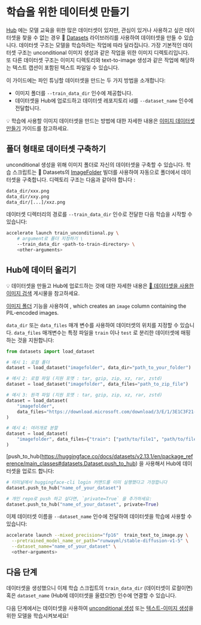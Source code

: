 # 학습을 위한 데이터셋 만들기

[Hub](https://huggingface.co/datasets?task_categories=task_categories:text-to-image&sort=downloads) 에는 모델 교육을 위한 많은 데이터셋이 있지만,
관심이 있거나 사용하고 싶은 데이터셋을 찾을 수 없는 경우 🤗 [Datasets](hf.co/docs/datasets) 라이브러리를 사용하여 데이터셋을 만들 수 있습니다.
데이터셋 구조는 모델을 학습하려는 작업에 따라 달라집니다.
가장 기본적인 데이터셋 구조는 unconditional 이미지 생성과 같은 작업을 위한 이미지 디렉토리입니다.
또 다른 데이터셋 구조는 이미지 디렉토리와 text-to-image 생성과 같은 작업에 해당하는 텍스트 캡션이 포함된 텍스트 파일일 수 있습니다.

이 가이드에는 파인 튜닝할 데이터셋을 만드는 두 가지 방법을 소개합니다:

- 이미지 폴더를 `--train_data_dir` 인수에 제공합니다.
- 데이터셋을 Hub에 업로드하고 데이터셋 레포지토리 id를 `--dataset_name` 인수에 전달합니다.

<Tip>

💡 학습에 사용할 이미지 데이터셋을 만드는 방법에 대한 자세한 내용은 [이미지 데이터셋 만들기](https://huggingface.co/docs/datasets/image_dataset) 가이드를 참고하세요.

</Tip>

## 폴더 형태로 데이터셋 구축하기

unconditional 생성을 위해 이미지 폴더로 자신의 데이터셋을 구축할 수 있습니다.
학습 스크립트는 🤗 Datasets의 [ImageFolder](https://huggingface.co/docs/datasets/en/image_dataset#imagefolder) 빌더를 사용하여
자동으로 폴더에서 데이터셋을 구축합니다. 디렉토리 구조는 다음과 같아야 합니다 :

```bash
data_dir/xxx.png
data_dir/xxy.png
data_dir/[...]/xxz.png
```

데이터셋 디렉터리의 경로를 `--train_data_dir` 인수로 전달한 다음 학습을 시작할 수 있습니다:

```bash
accelerate launch train_unconditional.py \
    # argument로 폴더 지정하기 \
    --train_data_dir <path-to-train-directory> \
    <other-arguments>
```

## Hub에 데이터 올리기

<Tip>

💡 데이터셋을 만들고 Hub에 업로드하는 것에 대한 자세한 내용은 [🤗 데이터셋을 사용한 이미지 검색](https://huggingface.co/blog/image-search-datasets) 게시물을 참고하세요.

</Tip>

[이미지 폴더](https://huggingface.co/docs/datasets/image_load#imagefolder) 기능을 사용하여 , which creates an `image` column containing the PIL-encoded images.

`data_dir` 또는 `data_files` 매개 변수를 사용하여 데이터셋의 위치를 지정할 수 있습니다.
`data_files` 매개변수는 특정 파일을 `train` 이나 `test` 로 분리한 데이터셋에 매핑하는 것을 지원합니다:

```python
from datasets import load_dataset

# 예시 1: 로컬 폴더
dataset = load_dataset("imagefolder", data_dir="path_to_your_folder")

# 예시 2: 로컬 파일 (지원 포맷 : tar, gzip, zip, xz, rar, zstd)
dataset = load_dataset("imagefolder", data_files="path_to_zip_file")

# 예시 3: 원격 파일 (지원 포맷 : tar, gzip, zip, xz, rar, zstd)
dataset = load_dataset(
    "imagefolder",
    data_files="https://download.microsoft.com/download/3/E/1/3E1C3F21-ECDB-4869-8368-6DEBA77B919F/kagglecatsanddogs_3367a.zip",
)

# 예시 4: 여러개로 분할
dataset = load_dataset(
    "imagefolder", data_files={"train": ["path/to/file1", "path/to/file2"], "test": ["path/to/file3", "path/to/file4"]}
)
```

[push_to_hub(https://huggingface.co/docs/datasets/v2.13.1/en/package_reference/main_classes#datasets.Dataset.push_to_hub) 을 사용해서 Hub에 데이터셋을 업로드 합니다:

```python
# 터미널에서 huggingface-cli login 커맨드를 이미 실행했다고 가정합니다
dataset.push_to_hub("name_of_your_dataset")

# 개인 repo로 push 하고 싶다면, `private=True` 을 추가하세요:
dataset.push_to_hub("name_of_your_dataset", private=True)
```

이제 데이터셋 이름을 `--dataset_name` 인수에 전달하여 데이터셋을 학습에 사용할 수 있습니다:

```bash
accelerate launch --mixed_precision="fp16"  train_text_to_image.py \
  --pretrained_model_name_or_path="runwayml/stable-diffusion-v1-5" \
  --dataset_name="name_of_your_dataset" \
  <other-arguments>
```

## 다음 단계

데이터셋을 생성했으니 이제 학습 스크립트의 `train_data_dir` (데이터셋이 로컬이면) 혹은 `dataset_name` (Hub에 데이터셋을 올렸으면) 인수에 연결할 수 있습니다.

다음 단계에서는 데이터셋을 사용하여 [unconditional 생성](https://huggingface.co/docs/diffusers/v0.18.2/en/training/unconditional_training) 또는 [텍스트-이미지 생성](https://huggingface.co/docs/diffusers/training/text2image)을 위한 모델을 학습시켜보세요!
